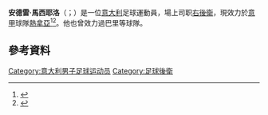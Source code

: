 {{noteTA
|G1=Football
|G2=uefa
|G3=意甲
|1=zh-hans:安德烈亚;zh-hk:安祖亞;zh-tw:安德雷;
|2=zh-hans:马西耶洛;zh-hk:馬斯路;zh-tw:馬西耶洛;
}}
{{Infobox football biography
| name                = 安德烈亚·马西耶洛<br>''Andrea Masiello''
| image               = Andrea Masiello 02.JPG
| birth_date          = {{birth date and age|1986|2|5|df=y}}
| birth_place         = [[意大利|意大利]][[維亞雷焦|維亞雷焦]]
| height              = 1.85m
| position            = [[後衛_(足球)|后卫]]
| currentclub         = [[热那亚板球与足球俱乐部|熱拿亞]]
| clubnumber          = 5 
| youthyears1         =
| youthclubs1         = [[盧切塞利伯塔斯1905體育會|盧凱塞]]
| youthyears2         = 2003–2005
| youthclubs2         = [[尤文图斯足球俱乐部|祖雲達斯]]
| years1              = 2003      | caps1 = 2   | goals1 = 0 | clubs1 = [[盧切塞利伯塔斯1905體育會|盧凱塞]]
| years2              = 2005–2006 | caps2 = 1   | goals2 = 0 | clubs2 = [[尤文图斯足球俱乐部|祖雲達斯]]
| years3              = 2005–2006 | caps3 = 39  | goals3 = 1 | clubs3 = → [[阿韋利諾足球俱樂部|艾維連奴]]（外租）
| years4              = 2006–2007 | caps4 = 0   | goals4 = 0 | clubs4 = [[錫耶納足球俱樂部|錫耶納]]
| years5              = 2007–2008 | caps5 = 19  | goals5 = 1 | clubs5 = [[热那亚板球与足球俱乐部|熱拿亞]]
| years6              = 2008      | caps6 = 20  | goals6 = 0 | clubs6 = → [[巴里足球俱乐部|巴里]]（外租）
| years7              = 2008–2011 | caps7 = 113 | goals7 = 3 | clubs7 = [[巴里足球俱乐部|巴里]]  <!--see talk page-->
| years8              = 2011–2020    | caps8 = 157 | goals8 = 8 | clubs8 = [[亞特蘭大足球俱樂部|阿特蘭大]]
| years9              = 2020–     | caps9 = 52  | goals9 = 0 | clubs9 = [[热那亚板球与足球俱乐部|熱拿亞]]
| totalcaps           =
| totalgoals          =
| nationalyears1      = 2004
| nationalteam1       = 意大利U18
| nationalcaps1       = 2
| nationalgoals1      = 0
| nationalyears2      = 2004–2005
| nationalteam2       = 意大利U19
| nationalcaps2       = 16
| nationalgoals2      = 0
| nationalyears3      = 2005–2006
| nationalteam3       = 意大利U20
| nationalcaps3       = 3
| nationalgoals3      = 0
| club-update         = 2021年12月10日
| nationalteam-update =
}}

'''安德雷·馬西耶洛'''（{{lang-it|Andrea Masiello}}；{{bd|1986年|2月5日}}）是一位[[意大利|意大利]]足球運動員，場上司职[[右後衛|右後衛]]，現效力於[[意大利足球甲級聯賽|意甲]]球隊[[热那亚板球与足球俱乐部|熱拿亞]]<ref>{{cite news|url=http://www.asbari.it/societa/archivio-news/3524-masiello-allatalanta-de-fendi-al-bari.html|title=Masiello all'Atalanta, De Fendi al Bari|date=26 July 2011|accessdate=13 November 2011|work=AS Bari|language=it|deadurl=yes|archiveurl=https://www.webcitation.org/63AFL1BFI?url=http://www.asbari.it/societa/archivio-news/3524-masiello-allatalanta-de-fendi-al-bari.html|archivedate=2011年11月13日}}</ref><ref>{{cite news|url=http://www.atalanta.it/web/guest/live/-/articles/detail/article/20209|archiveurl=https://web.archive.org/web/20120324001338/http://www.atalanta.it/web/guest/live/-/articles/detail/article/20209|archivedate=2012-03-24|title=Notiziario|trans_title=Notice|date=25 July 2011|work=Atalanta BC|language=it|accessdate=2015-06-12|dead-url=yes}}</ref>。他也曾效力過巴里等球隊。

==參考資料==
{{Reflist}}

{{熱拿亞球員名單}}
{{DEFAULTSORT: Masiello, Andrea}}
[[Category:意大利男子足球运动员|Category:意大利男子足球运动员]]
[[Category:足球後衛|Category:足球後衛]]